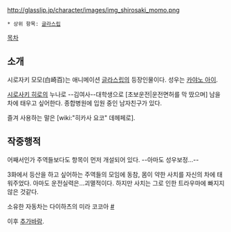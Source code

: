 http://glasslip.jp/character/images/img_shirosaki_momo.png

 * 상위 항목: [[글라스립]]

[[목차]]

== 소개 ==
시로자키 모모(白崎百)는 애니메이션 [[글라스립]]의 등장인물이다. 성우는 [[카야노 아이]].

[[시로사키 히로]]의 누나로 --김여사--대학생으로 [초보운전|운전면허를 막 땄으며] 남을 차에 태우고 싶어한다. 종합병원에 입원 중인 남자친구가 있다.

즐겨 사용하는 말은 [wiki:"히카사 요코" 데헤페로].
== 작중행적 ==
어째서인가 주역들보다도 항목이 먼저 개설되어 있다. --아마도 성우보정...--

3화에서 등산을 하고 싶어하는 주역들의 모임에 동참, 몸이 약한 사치를 자신의 차에 태워주었다. 아마도 운전실력은...괴멸적이다. 하지만 사치는 그로 인한 트라우마에 빠지지 않은 것같다.

소유한 자동차는 다이하츠의 미라 코코아 [http://auto.naver.com/car/main.nhn?yearsId=33296 #]

이후 [[추가바람]].
